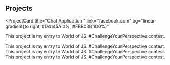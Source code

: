 ## Projects

<ProjectCard
  title="Chat Application "
  link="facebook.com"
  bg="linear-gradient(to right, #D4145A 0%, #FBB03B 100%)"
>
  This project is my entry to World of JS. #ChallengeYourPerspective contest.

</ProjectCard>
<ProjectCard
  title="social media clone"
  link="https://www.behance.net/gallery/58937147/Freiheit"
  bg="linear-gradient(to right, #D4145A 0%, #FBB03B 100%)"
>
  This project is my entry to World of JS. #ChallengeYourPerspective contest.

</ProjectCard>
<ProjectCard
  title="Shooting Game "
  link="https://www.behance.net/gallery/58937147/Freiheit"
  bg="linear-gradient(to right, #D4145A 0%, #FBB03B 100%)"
>
  This project is my entry to World of JS. #ChallengeYourPerspective contest.

</ProjectCard>
<ProjectCard
  title="React App"
  link="https://www.behance.net/gallery/58937147/Freiheit"
  bg="linear-gradient(to right, #D4145A 0%, #FBB03B 100%)"
>
  This project is my entry to World of JS. #ChallengeYourPerspective contest.

</ProjectCard>

